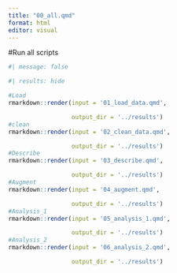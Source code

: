 ```yaml
---
title: "00_all.qmd"
format: html
editor: visual
---
```


#Run all scripts

```r
#| message: false

#| results: hide
```

```r
#Load
rmarkdown::render(input = '01_load_data.qmd',

                  output_dir = '../results')
#clean
rmarkdown::render(input = '02_clean_data.qmd',

                  output_dir = '../results')
#Describe
rmarkdown::render(input = '03_describe.qmd',

                  output_dir = '../results')
#Augment
rmarkdown::render(input = '04_augment.qmd',

                  output_dir = '../results')
#Analysis_1
rmarkdown::render(input = '05_analysis_1.qmd',

                  output_dir = '../results')
#Analysis_2
rmarkdown::render(input = '06_analysis_2.qmd',

                  output_dir = '../results')

```
